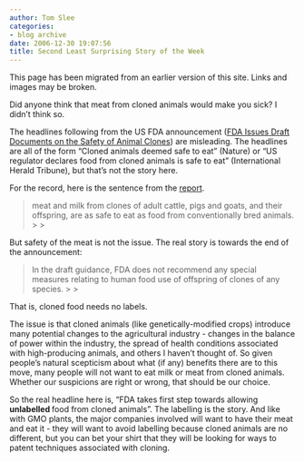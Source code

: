 ```yaml
---
author: Tom Slee
categories:
- blog archive
date: 2006-12-30 19:07:56
title: Second Least Surprising Story of the Week
---
```


::: {.callout-note}

This page has been migrated from an earlier version of this site. 
Links and images may be broken.

:::



				

Did anyone think that meat from cloned animals would make you sick? I didn't think so. 




The headlines following from the US FDA announcement ([FDA Issues Draft Documents on the Safety of Animal Clones](http://www.fda.gov/bbs/topics/NEWS/2006/NEW01541.html)) are misleading. The headlines are all of the form "Cloned animals deemed safe to eat" (Nature) or "US regulator declares food from cloned animals is safe to eat" (International Herald Tribune), but that's not the story here.




For the record, here is the sentence from the [report](http://www.fda.gov/bbs/topics/NEWS/2006/NEW01541.html).




<blockquote>meat and milk from clones of adult cattle, pigs and goats, and their offspring, are as safe to eat as food from conventionally bred animals.
> 
> </blockquote>

But safety of the meat is not the issue. The real story is towards the end of the announcement:

<blockquote>In the draft guidance, FDA does not recommend any special measures relating
to human food use of offspring of clones of any species.
> 
> </blockquote>

That is, cloned food needs no labels. 




The issue is that cloned animals (like genetically-modified crops) introduce many potential changes to the agricultural industry - changes in the balance of power within the industry, the spread of health conditions associated with high-producing animals, and others I haven't thought of. So given people's natural scepticism about what (if any) benefits there are to this move, many people will not want to eat milk or meat from cloned animals. Whether our suspicions are right or wrong, that should be our choice. 




So the real headline here is, "FDA takes first step towards allowing **unlabelled **food from cloned animals". The labelling is the story. And like with GMO plants, the major companies involved will want to have their meat and eat it - they will want to avoid labelling because cloned animals are no different, but you can bet your shirt that they will be looking for ways to patent techniques associated with cloning.


		

